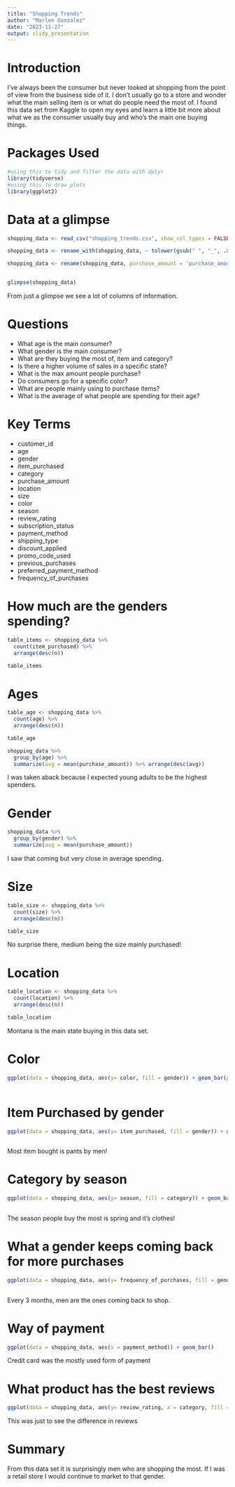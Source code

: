 ```yaml
---
title: "Shopping Trends"
author: "Marlen Gonzalez"
date: "2023-11-27"
output: slidy_presentation
---
```

# Introduction
I’ve always been the consumer but never looked at shopping from the point of view from the business side of it. I don’t usually go to a store and wonder what the main selling item is or what do people need the most of. I found this data set from Kaggle to open my eyes and learn a little bit more about what we as the consumer usually buy and who’s the main one buying things. 


# Packages Used
```r
#using this to tidy and filter the data with dplyr
library(tidyverse)
#using this to draw plots
library(ggplot2)
```


# Data at a glimpse
```r
shopping_data <- read_csv("shopping_trends.csv", show_col_types = FALSE)

shopping_data <- rename_with(shopping_data, ~ tolower(gsub(" ", "_", .x, fixed = TRUE)))

shopping_data <- rename(shopping_data, purchase_amount = 'purchase_amount_(usd)')


glimpse(shopping_data)

```
From just a glimpse we see a lot of columns of information. 

# Questions
- What age is the main consumer?
- What gender is the main consumer?
- What are they buying the most of, item and category?
- Is there a higher volume of sales in a specific state?
- What is the max amount people purchase?
- Do consumers go for a specific color?
- What are people mainly using to purchase items?
- What is the average of what people are spending for their age?

# Key Terms
- customer_id 
- age
- gender
- item_purchased
- category
- purchase_amount
- location
- size
- color
- season
- review_rating
- subscription_status
- payment_method
- shipping_type
- discount_applied
- promo_code_used
- previous_purchases
- preferred_payment_method
- frequency_of_purchases

# How much are the genders spending?
```r
 
table_items <- shopping_data %>% 
  count(item_purchased) %>% 
  arrange(desc(n))

table_items


```



# Ages
```r

table_age <- shopping_data %>% 
  count(age) %>% 
  arrange(desc(n))

table_age

shopping_data %>%
  group_by(age) %>%
  summarize(avg = mean(purchase_amount)) %>% arrange(desc(avg))

```
I was taken aback because I expected young adults to be the highest spenders.

# Gender
```r

shopping_data %>%
  group_by(gender) %>%
  summarize(avg = mean(purchase_amount))

```
I saw that coming but very close in average spending.

# Size 
```r
table_size <- shopping_data %>% 
  count(size) %>% 
  arrange(desc(n))

table_size

```

No surprise there, medium being the size mainly purchased!

# Location
```r
 
table_location <- shopping_data %>% 
  count(location) %>% 
  arrange(desc(n))

table_location


```

Montana is the main state buying in this data set.


# Color
```r
ggplot(data = shopping_data, aes(y= color, fill = gender)) + geom_bar(position = "dodge")
       
```

# Item Purchased by gender
```r
ggplot(data = shopping_data, aes(y= item_purchased, fill = gender)) + geom_bar(position = "dodge")
       
```
Most item bought is pants by men!

# Category by season
```r
ggplot(data = shopping_data, aes(y= season, fill = category)) + geom_bar(position = "dodge")
       
```

The season people buy the most is spring and it's clothes!

# What a gender keeps coming back for more purchases
```r
ggplot(data = shopping_data, aes(y= frequency_of_purchases, fill = gender )) + geom_bar(position = "dodge")
       
```
Every 3 months, men are the ones coming back to shop.


# Way of payment
```r
ggplot(data = shopping_data, aes(x = payment_method)) + geom_bar()

```
Credit card was the mostly used form of payment

# What product has the best reviews
```r
ggplot(data = shopping_data, aes(y= review_rating, x = category, fill = category))+ geom_boxplot()

```
This was just to see the difference in reviews


# Summary

From this data set it is surprisingly men who are shopping the most. If I was a retail store I would continue to market to that gender. 